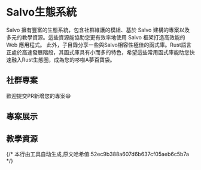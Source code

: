 
# Salvo生態系統

Salvo 擁有豐富的生態系統，包含社群維護的模組、基於 Salvo 建構的專案以及多元的教學資源。這些資源能協助您更有效率地使用 Salvo 框架打造高效能的 Web 應用程式。
此外，子目錄分享一些與Salvo相容性極佳的函式庫。Rust語言正處於高速發展階段，其函式庫具有小而多的特色，希望這些常用函式庫能助您快速融入Rust生態圈，成為您的哆啦A夢百寶袋。

## 社群專案
歡迎提交PR新增您的專案😄

<LinkCard
  href="https://github.com/Totodore/socketioxide"
  title="Socketioxide"
  description="Rust 實作的 socket.io 伺服器，與 Tower 生態系統和 Tokio 堆疊整合"
/>

<LinkCard
  href="https://gitee.com/hubert22/salvo-websocket"
  title="Websocket"
  description="為 Salvo 框架提供的 WebSocket 工具"
/>

<LinkCard
  href="https://github.com/mdddj/SalvoRsTool"
  title="SalvoRsTool"
  description="Salvo Idea RustRover插件，快速產生 dto、router、service 範本程式碼"
/>

<LinkCard
  href="https://github.com/DDtKey/protect-endpoints"
  title="protect-endpoints"
  description="保護您的端點元件集合"
/>

<LinkCard
  href="https://git.4rs.nl/awiteb/salvo-captcha"
  title="salvo-captcha"
  description="Salvo 框架的驗證碼中介軟體"
/>

<LinkCard
  href="https://github.com/casbin-rs/salvo-casbin"
  title="salvo-casbin"
  description="Casbin 存取控制鑑權，用於 Salvo 框架"
/>

## 專案展示

<LinkCard
  href="https://github.com/Ai00-X/ai00_server"
  title="AI00 RWKV Server"
  description="基於 RWKV 模型的推理 API 伺服器"
/>

<LinkCard
  href="https://github.com/lyqgit/salvo-admin"
  title="Salvo Admin"
  description="基於 salvo 和 Ruoyi-Vue3 的 rust 快速開發框架"
/>

<LinkCard
  href="https://github.com/feihua/salvo-admin"
  title="Salvo Admin"
  description="基於 salvo 和 rbatis 的 rbac 權限管理系統"
/>

<LinkCard
  href="https://gitlab.com/geospatialweb/rust-mvt-postgis"
  title="Geospatial Web"
  description="Rust REST API - Martin MVT 瓦片伺服器 - PostGIS"
/>

<LinkCard
  href="https://github.com/alley-rs/alley-transfer"
  title="ALLEY"
  description="同網段終端間快速檔案傳輸軟體"
/>

<LinkCard
  href="https://github.com/AdrienPensart/musicbot"
  title="musicbot"
  description="音樂瑞士刀"
/>

<LinkCard
  href="https://github.com/lostb1t/replex"
  title="Replex"
  description="重塑您的 Plex 推薦系統"
/>

<LinkCard
  href="https://github.com/SuanCaiYv/prim"
  title="Pure Rust Instant Message(PRIM)"
  description="純 Rust 實作的即時通訊系統"
/>

<LinkCard
  href="https://github.com/prabirshrestha/rblog"
  title="rblog"
  description="用 Rust 編寫的部落格引擎"
/>

<LinkCard
  href="https://github.com/driftluo/myblog"
  title="myblog"
  description="個人部落格專案"
/>

<LinkCard
  href="https://github.com/opensound-org/opensound"
  title="opensound"
  description="專業音訊系統引擎，採用 salvo 作為預設 HTTP 伺服器後端"
/>

<LinkCard
  href="https://github.com/josejachuf/static-api-rs"
  title="static-api"
  description="模擬基礎 REST API 的簡易應用程式"
/>

<LinkCard
  href="https://github.com/palpo-matrix-server/palpo"
  title="palpo"
  description="Rust Matrix 伺服器實作"
/>

<LinkCard
  href="https://github.com/shenghui0779/yiirs"
  title="yiirs"
  description="Rust API 快速開發脚手架 (Salvo & Axum)"
/>

<LinkCard
  href="https://github.com/alley-rs/fluxy"
  title="luxy"
  description="同網段終端間快速檔案傳輸軟體"
/>

<LinkCard
  href="https://github.com/Tnze/ffxiv-best-craft"
  title="ffxiv-best-craft"
  description="附帶友善 GUI 的 FF14 製作模擬器與解決方案"
/>

<LinkCard
  href="https://github.com/SimonYen/System-Monitor-Server"
  title="System-Monitor-Server"
  description="用 Rust 編寫的伺服器監控程式"
/>

<LinkCard
  href="https://github.com/mvt-proj/mvt-rs"
  title="mvt server"
  description="用 Rust 開發的簡易高速向量瓦片伺服器，採用 Salvo web 框架"
/>

## 教學資源

<LinkCard
  href="https://www.bilibili.com/video/BV1FS421N71D/"
  title="Rust Salvo零基礎教學"
  description="Rust Salvo 零基礎入門教學"
/>

<LinkCard
  href="https://www.bilibili.com/video/BV1Kg411b75s"
  title="使用Tera和Salvo建構單字本"
  description="運用 Tera 和 Salvo 打造簡易單字本 Web 應用"
/>

<LinkCard
  href="https://www.youtube.com/watch?v=tf9x97eTcpk"
  title="Salvo真是最簡單的Rust網頁框架嗎？"
  description="探討 Salvo 是否為最簡易的 Rust Web 框架"
/>

<LinkCard
  href="https://www.youtube.com/watch?v=HlVf4mE8V9s"
  title="Salvo.rs - 用Rust打造的簡易後端框架"
  description="西班牙文教學：以 Rust 創建的簡易後端框架 Salvo.rs"
/>

<LinkCard
  href="https://www.youtube.com/watch?v=_j9tNhWbp8g"
  title="rust + dioxus 可能性探討"
  description="關於 rust、salvo、dioxus live view、sqlx 的綜合教學"
/>

<LinkCard
  href="https://www.youtube.com/watch?v=IuyQxpbxjb8"
  title="rust + dockerfile + fly 實戰"
  description="整合 rust、salvo、dioxus live view、sqlx、docker、fly.io 的實作教學"
/>
{/* 本行由工具自动生成,原文哈希值:52ec9b388a607d6b637cf05aeb6c5b7a */}